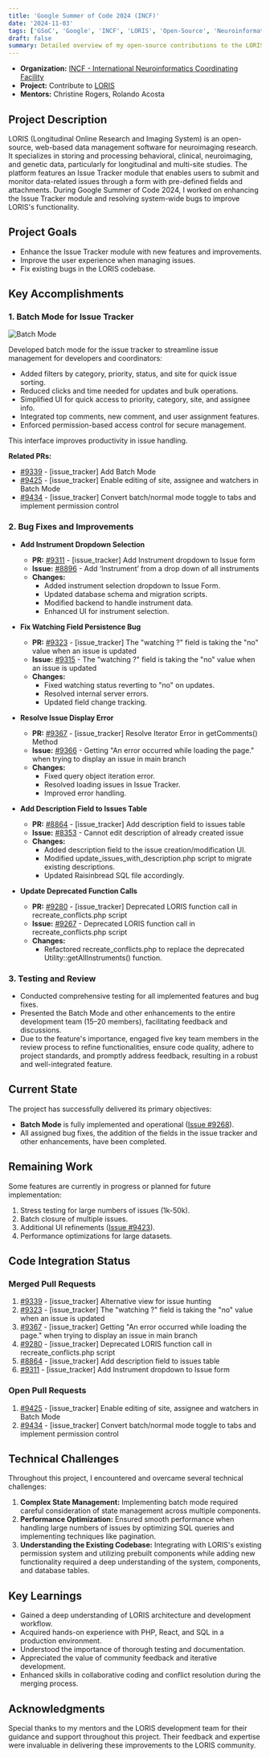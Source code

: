 ```yaml
---
title: 'Google Summer of Code 2024 (INCF)'
date: '2024-11-03'
tags: ['GSoC', 'Google', 'INCF', 'LORIS', 'Open-Source', 'Neuroinformatics']
draft: false
summary: Detailed overview of my open-source contributions to the LORIS project at McGill Centre for Integrative Neuroscience during Google Summer of Code 2024.
---
```


- **Organization:** [INCF - International Neuroinformatics Coordinating Facility](https://www.incf.org/)
- **Project:** Contribute to [LORIS](https://loris.ca/)
- **Mentors:** Christine Rogers, Rolando Acosta

## Project Description

LORIS (Longitudinal Online Research and Imaging System) is an open-source, web-based data management software for neuroimaging research. It specializes in storing and processing behavioral, clinical, neuroimaging, and genetic data, particularly for longitudinal and multi-site studies. The platform features an Issue Tracker module that enables users to submit and monitor data-related issues through a form with pre-defined fields and attachments. During Google Summer of Code 2024, I worked on enhancing the Issue Tracker module and resolving system-wide bugs to improve LORIS's functionality.

## Project Goals

- Enhance the Issue Tracker module with new features and improvements.
- Improve the user experience when managing issues.
- Fix existing bugs in the LORIS codebase.

## Key Accomplishments

### 1. Batch Mode for Issue Tracker

![Batch Mode](/static/images/batch-mode.png)

Developed batch mode for the issue tracker to streamline issue management for developers and coordinators:

- Added filters by category, priority, status, and site for quick issue sorting.
- Reduced clicks and time needed for updates and bulk operations.
- Simplified UI for quick access to priority, category, site, and assignee info.
- Integrated top comments, new comment, and user assignment features.
- Enforced permission-based access control for secure management.

This interface improves productivity in issue handling.

**Related PRs:**

- [#9339](https://github.com/aces/Loris/pull/9339) - [issue_tracker] Add Batch Mode
- [#9425](https://github.com/aces/Loris/pull/9425) - [issue_tracker] Enable editing of site, assignee and watchers in Batch Mode
- [#9434](https://github.com/aces/Loris/pull/9434) - [issue_tracker] Convert batch/normal mode toggle to tabs and implement permission control

### 2. Bug Fixes and Improvements

- **Add Instrument Dropdown Selection**

  - **PR:** [#9311](https://github.com/aces/Loris/pull/9311) - [issue_tracker] Add Instrument dropdown to Issue form
  - **Issue:** [#8896](https://github.com/aces/Loris/issues/8896) - Add ‘Instrument’ from a drop down of all instruments
  - **Changes:**
    - Added instrument selection dropdown to Issue Form.
    - Updated database schema and migration scripts.
    - Modified backend to handle instrument data.
    - Enhanced UI for instrument selection.

- **Fix Watching Field Persistence Bug**

  - **PR:** [#9323](https://github.com/aces/Loris/pull/9323) - [issue_tracker] The "watching ?" field is taking the "no" value when an issue is updated
  - **Issue:** [#9315](https://github.com/aces/Loris/issues/9315) - The "watching ?" field is taking the "no" value when an issue is updated
  - **Changes:**
    - Fixed watching status reverting to "no" on updates.
    - Resolved internal server errors.
    - Updated field change tracking.

- **Resolve Issue Display Error**

  - **PR:** [#9367](https://github.com/aces/Loris/pull/9367) - [issue_tracker] Resolve Iterator Error in getComments() Method
  - **Issue:** [#9366](https://github.com/aces/Loris/issues/9366) - Getting "An error occurred while loading the page." when trying to display an issue in main branch
  - **Changes:**
    - Fixed query object iteration error.
    - Resolved loading issues in Issue Tracker.
    - Improved error handling.

- **Add Description Field to Issues Table**

  - **PR:** [#8864](https://github.com/aces/Loris/pull/8864) - [issue_tracker] Add description field to issues table
  - **Issue:** [#8353](https://github.com/aces/Loris/issues/8353) - Cannot edit description of already created issue
  - **Changes:**
    - Added description field to the issue creation/modification UI.
    - Modified update_issues_with_description.php script to migrate existing descriptions.
    - Updated Raisinbread SQL file accordingly.

- **Update Deprecated Function Calls**

  - **PR:** [#9280](https://github.com/aces/Loris/pull/9280) - [issue_tracker] Deprecated LORIS function call in recreate_conflicts.php script
  - **Issue:** [#9267](https://github.com/aces/Loris/issues/9267) - Deprecated LORIS function call in recreate_conflicts.php script
  - **Changes:**
    - Refactored recreate_conflicts.php to replace the deprecated Utility::getAllInstruments() function.

### 3. Testing and Review

- Conducted comprehensive testing for all implemented features and bug fixes.
- Presented the Batch Mode and other enhancements to the entire development team (15–20 members), facilitating feedback and discussions.
- Due to the feature's importance, engaged five key team members in the review process to refine functionalities, ensure code quality, adhere to project standards, and promptly address feedback, resulting in a robust and well-integrated feature.

## Current State

The project has successfully delivered its primary objectives:

- **Batch Mode** is fully implemented and operational ([Issue #9268](https://github.com/aces/Loris/issues/9268)).
- All assigned bug fixes, the addition of the fields in the issue tracker and other enhancements, have been completed.

## Remaining Work

Some features are currently in progress or planned for future implementation:

1. Stress testing for large numbers of issues (1k-50k).
2. Batch closure of multiple issues.
3. Additional UI refinements ([Issue #9423](https://github.com/aces/Loris/issues/9423)).
4. Performance optimizations for large datasets.

## Code Integration Status

### Merged Pull Requests

1. [#9339](https://github.com/aces/Loris/pull/9339) - [issue_tracker] Alternative view for issue hunting
2. [#9323](https://github.com/aces/Loris/pull/9323) - [issue_tracker] The "watching ?" field is taking the "no" value when an issue is updated
3. [#9367](https://github.com/aces/Loris/pull/9367) - [issue_tracker] Getting "An error occurred while loading the page." when trying to display an issue in main branch
4. [#9280](https://github.com/aces/Loris/pull/9280) - [issue_tracker] Deprecated LORIS function call in recreate_conflicts.php script
5. [#8864](https://github.com/aces/Loris/pull/8864) - [issue_tracker] Add description field to issues table
6. [#9311](https://github.com/aces/Loris/pull/9311) - [issue_tracker] Add Instrument dropdown to Issue form

### Open Pull Requests

1. [#9425](https://github.com/aces/Loris/pull/9425) - [issue_tracker] Enable editing of site, assignee and watchers in Batch Mode
2. [#9434](https://github.com/aces/Loris/pull/9434) - [issue_tracker] Convert batch/normal mode toggle to tabs and implement permission control

## Technical Challenges

Throughout this project, I encountered and overcame several technical challenges:

1. **Complex State Management:** Implementing batch mode required careful consideration of state management across multiple components.
2. **Performance Optimization:** Ensured smooth performance when handling large numbers of issues by optimizing SQL queries and implementing techniques like pagination.
3. **Understanding the Existing Codebase:** Integrating with LORIS's existing permission system and utilizing prebuilt components while adding new functionality required a deep understanding of the system, components, and database tables.

## Key Learnings

- Gained a deep understanding of LORIS architecture and development workflow.
- Acquired hands-on experience with PHP, React, and SQL in a production environment.
- Understood the importance of thorough testing and documentation.
- Appreciated the value of community feedback and iterative development.
- Enhanced skills in collaborative coding and conflict resolution during the merging process.

## Acknowledgments

Special thanks to my mentors and the LORIS development team for their guidance and support throughout this project. Their feedback and expertise were invaluable in delivering these improvements to the LORIS community.
